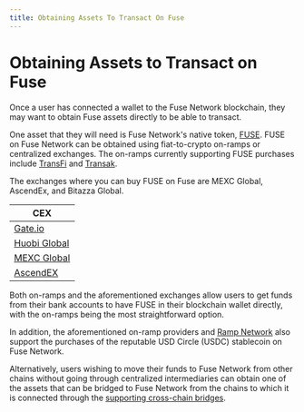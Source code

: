 ```yaml
---
title: Obtaining Assets To Transact On Fuse
---
```


# Obtaining Assets to Transact on Fuse

Once a user has connected a wallet to the Fuse Network blockchain, they may want to obtain Fuse assets directly to be able to transact.

One asset that they will need is Fuse Network's native token, [FUSE](../intro-to-fuse/what-is-fuse). FUSE on Fuse Network can be obtained using fiat-to-crypto on-ramps or centralized exchanges. The on-ramps currently supporting FUSE purchases include [TransFi](https://buy.transfi.com) and [Transak](https://transak.com).&#x20;

The exchanges where you can buy FUSE on Fuse are MEXC Global, AscendEx, and Bitazza Global.

| CEX                                                                                 |
| ----------------------------------------------------------------------------------- |
| [Gate.io](https://www.gate.io/en/price/fuse-fuse)                                   |
| [Huobi Global](https://www.htx.com/en-us/asset-introduction/details/?currency=fuse) |
| [MEXC Global](https://www.mexc.com/price/FUSE)                                      |
| [AscendEX](https://ascendex.com/en/cashtrade-spottrading/usdt/fuse)                 |

Both on-ramps and the aforementioned exchanges allow users to get funds from their bank accounts to have FUSE in their blockchain wallet directly, with the on-ramps being the most straightforward option.

In addition, the aforementioned on-ramp providers and [Ramp Network](https://ramp.network/) also support the purchases of the reputable USD Circle (USDC) stablecoin on Fuse Network.&#x20;

Alternatively, users wishing to move their funds to Fuse Network from other chains without going through centralized intermediaries can obtain one of the assets that can be bridged to Fuse Network from the chains to which it is connected through the [supporting cross-chain bridges](asset-bridges-to-other-chains.mdx).
